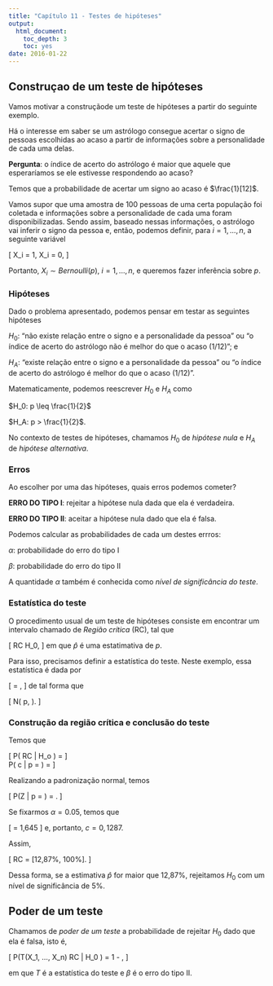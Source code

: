 ```yaml
---
title: "Capítulo 11 - Testes de hipóteses"
output:
  html_document:
    toc_depth: 3
    toc: yes
date: 2016-01-22
---
```


## Construçao de um teste de hipóteses

Vamos motivar a construçãode um teste de hipóteses a partir do seguinte exemplo.

Há o interesse em saber se um astrólogo consegue acertar o signo de pessoas escolhidas ao acaso a partir de informações sobre a personalidade de cada uma delas.

**Pergunta**: o índice de acerto do astrólogo é maior que aquele que esperaríamos se ele estivesse respondendo ao acaso?

Temos que a probabilidade de acertar um signo ao acaso é $\frac{1}[12]$.

Vamos supor que uma amostra de 100 pessoas de uma certa população foi coletada e informações sobre a personalidade de cada uma foram disponibilizadas. Sendo assim, baseado nessas informações, o astrólogo vai inferir o signo da pessoa e, então, podemos definir, para $i = 1, ..., n$, a seguinte variável

\[
X_i = 1, \text{ se ele acerta o signo da i-ésima pessoa e} \quad X_i = 0, \text{ caso contrário.}
\]

Portanto, $X_i \sim Bernoulli(p)$, $i = 1, ..., n$, e queremos fazer inferência sobre $p$. 

### Hipóteses

Dado o problema apresentado, podemos pensar em testar as seguintes hipóteses

$H_0$: "não existe relação entre o signo e a personalidade da pessoa" ou "o índice de acerto do astrólogo não é melhor do que o acaso (1/12)"; e

$H_A$: "existe relação entre o signo e a personalidade da pessoa" ou "o índice de acerto do astrólogo é melhor do que o acaso (1/12)".

Matematicamente, podemos reescrever $H_0$ e $H_A$ como

$H_0: p \leq \frac{1}{2}$

$H_A: p > \frac{1}{2}$.

No contexto de testes de hipóteses, chamamos $H_0$ de *hipótese nula* e $H_A$ de *hipótese alternativa*. 

### Erros

Ao escolher por uma das hipóteses, quais erros podemos cometer?

**ERRO DO TIPO I**: rejeitar a hipótese nula dada que ela é verdadeira.

**ERRO DO TIPO II**: aceitar a hipótese nula dado que ela é falsa. 

Podemos calcular as probabilidades de cada um destes errros:

$\alpha$: probabilidade do erro do tipo I

$\beta$: probabilidade do erro do tipo II

A quantidade $\alpha$ também é conhecida como *nível de significância do teste*.

### Estatística do teste

O procedimento usual de um teste de hipóteses consiste em encontrar um intervalo chamado de *Região crítica* (RC), tal que

\[
\hat{p} \in RC \longrightarrow \text{rejeitamos } H_0,
\]
em que $\hat{p}$ é uma estatimativa de $p$.

Para isso, precisamos definir a estatística do teste. Neste exemplo, essa estatística é dada por

\[
\hat{p} = \frac{\sum_{i=1}^{n}X_i}{n},
\]
de tal forma que

\[
\hat{p} \sim N\left( p, \frac{p(1-p)}{n}  \right).
\]

### Construção da região crítica e conclusão do teste

Temos que

\[
P\left(\hat{p} \in RC \hspace{2mm} | \hspace{2mm} H_o \text{ é verdadeira}\right) = \alpha
\]
\
P\left(\hat{p} \geq c \hspace{2mm} | \hspace{2mm} p = \frac{1}{12}\right) = \alpha
\]

Realizando a padronização normal, temos

\[
P\left(Z \geq \frac{c - \frac{1}{12}}{0,0276} \hspace{2mm} | \hspace{2mm} p = \frac{1}{12}\right) = \alpha.
\]

Se fixarmos $\alpha = 0.05$, temos que

\[
\frac{c - \frac{1}{12}}{0,0276} = 1,645
\]
e, portanto, $c = 0,1287$.

Assim, 

\[
RC = [12,87\%, 100\%].
\]

Dessa forma, se a estimativa $\hat{p}$ for maior que 12,87%, rejeitamos $H_0$ com um nível de significância de 5%.

## Poder de um teste

Chamamos de *poder de um teste* a probabilidade de rejeitar $H_0$ dado que ela é falsa, isto é, 

\[
P\left(T(X_1, ..., X_n) \in RC \hspace{2mm} | \hspace{2mm} H_0 \text{ é falsa}\right) = 1 - \beta,
\]

em que $T$ é a estatística do teste e $\beta$ é o erro do tipo II.